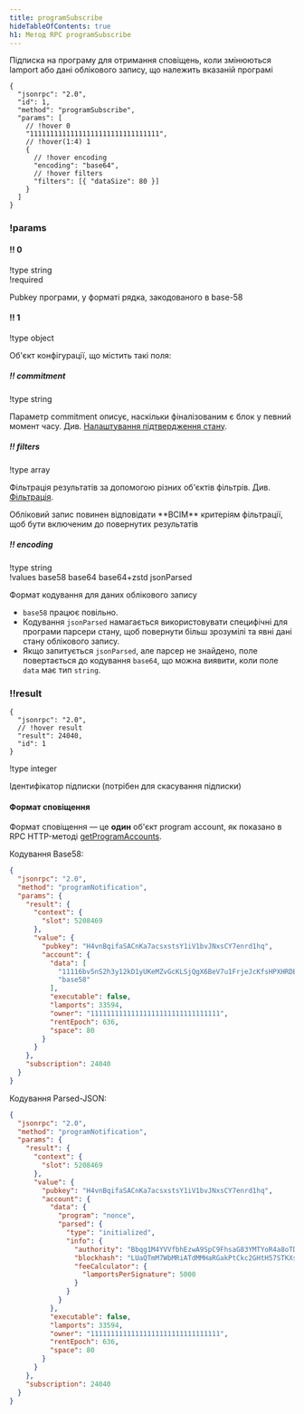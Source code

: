```yaml
---
title: programSubscribe
hideTableOfContents: true
h1: Метод RPC programSubscribe
---
```


Підписка на програму для отримання сповіщень, коли змінюються lamport або дані
облікового запису, що належить вказаній програмі

<APIMethod>

```jsonc !!request
{
  "jsonrpc": "2.0",
  "id": 1,
  "method": "programSubscribe",
  "params": [
    // !hover 0
    "11111111111111111111111111111111",
    // !hover(1:4) 1
    {
      // !hover encoding
      "encoding": "base64",
      // !hover filters
      "filters": [{ "dataSize": 80 }]
    }
  ]
}
```

### !params

#### !! 0

!type string  
!required

Pubkey програми, у форматі рядка, закодованого в base-58

#### !! 1

!type object

Об'єкт конфігурації, що містить такі поля:

##### !! commitment

!type string

Параметр commitment описує, наскільки фіналізованим є блок у певний момент часу.
Див. [Налаштування підтвердження стану](/docs/rpc#configuring-state-commitment).

##### !! filters

!type array

Фільтрація результатів за допомогою різних об'єктів фільтрів. Див.
[Фільтрація](/docs/rpc#filter-criteria).

<Callout type="info">
  Обліковий запис повинен відповідати **ВСІМ** критеріям фільтрації, щоб бути
  включеним до повернутих результатів
</Callout>

##### !! encoding

!type string  
!values base58 base64 base64+zstd jsonParsed

Формат кодування для даних облікового запису

- `base58` працює повільно.
- Кодування `jsonParsed` намагається використовувати специфічні для програми
  парсери стану, щоб повернути більш зрозумілі та явні дані стану облікового
  запису.
- Якщо запитується `jsonParsed`, але парсер не знайдено, поле повертається до
  кодування `base64`, що можна виявити, коли поле `data` має тип `string`.

### !!result

```jsonc !response
{
  "jsonrpc": "2.0",
  // !hover result
  "result": 24040,
  "id": 1
}
```

!type integer

Ідентифікатор підписки (потрібен для скасування підписки)

</APIMethod>

#### Формат сповіщення

Формат сповіщення — це <b>один</b> об'єкт program account, як показано в RPC
HTTP-методі [getProgramAccounts](/docs/rpc/http/getprogramaccounts).

Кодування Base58:

```json
{
  "jsonrpc": "2.0",
  "method": "programNotification",
  "params": {
    "result": {
      "context": {
        "slot": 5208469
      },
      "value": {
        "pubkey": "H4vnBqifaSACnKa7acsxstsY1iV1bvJNxsCY7enrd1hq",
        "account": {
          "data": [
            "11116bv5nS2h3y12kD1yUKeMZvGcKLSjQgX6BeV7u1FrjeJcKfsHPXHRDEHrBesJhZyqnnq9qJeUuF7WHxiuLuL5twc38w2TXNLxnDbjmuR",
            "base58"
          ],
          "executable": false,
          "lamports": 33594,
          "owner": "11111111111111111111111111111111",
          "rentEpoch": 636,
          "space": 80
        }
      }
    },
    "subscription": 24040
  }
}
```

Кодування Parsed-JSON:

```json
{
  "jsonrpc": "2.0",
  "method": "programNotification",
  "params": {
    "result": {
      "context": {
        "slot": 5208469
      },
      "value": {
        "pubkey": "H4vnBqifaSACnKa7acsxstsY1iV1bvJNxsCY7enrd1hq",
        "account": {
          "data": {
            "program": "nonce",
            "parsed": {
              "type": "initialized",
              "info": {
                "authority": "Bbqg1M4YVVfbhEzwA9SpC9FhsaG83YMTYoR4a8oTDLX",
                "blockhash": "LUaQTmM7WbMRiATdMMHaRGakPtCkc2GHtH57STKXs6k",
                "feeCalculator": {
                  "lamportsPerSignature": 5000
                }
              }
            }
          },
          "executable": false,
          "lamports": 33594,
          "owner": "11111111111111111111111111111111",
          "rentEpoch": 636,
          "space": 80
        }
      }
    },
    "subscription": 24040
  }
}
```
